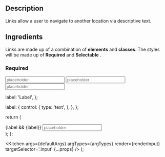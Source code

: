 
## Description

Links allow a user to navigate to another location via descriptive text.

## Ingredients

Links are made up of a combination of **elements** and **classes**. The styles will be made up of **Required** and **Selectable** .

### Required

<Kitchen>
  <input className='text-input' type='text' placeholder='placeholder' />
</Kitchen>

<Kitchen>
  <input className='text-input-lg' type='text' placeholder='placeholder' />
</Kitchen>

<Kitchen>
  <input className='text-input-sm' type='text' placeholder='placeholder' />
</Kitchen>

  label: 'Label',
};

  label: {
    control: {
      type: 'text',
    },
  },
};

  return (
    <div>
      {label && <label>{label}</label>}
      <input className='input' type='text' placeholder='placeholder' />
    </div>
  );
};

  <Kitchen
    args={defaultArgs}
    argTypes={argTypes}
    render={renderInput}
    targetSelector='.input'
    {...props}
  />
);

<InputKitchen />
